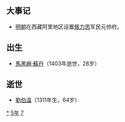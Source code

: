 {{yearTOC|1375|明'''[[洪武_(朱元璋)|洪武]]八年'''；北元'''[[宣光_(元昭宗)|宣光]]五年'''；越南'''[[隆慶_(陳睿宗)|隆慶]]三年'''；日本南朝'''[[文中|文中]]四年'''，'''[[天授_(長慶天皇)|天授]]元年'''，北朝'''[[應安|應安]]八年'''，'''[[永和_(後圓融天皇)|永和]]元年'''}}
== 大事记 ==
*[[明朝|明朝]]在西藏阿里地区设置[[俄力思|俄力思]]军民元帅府。

== 出生 ==
*[[馬黑麻·蘇丹|馬黑麻·蘇丹]]（1403年逝世，28岁）

== 逝世 ==
{{Wikisource year mention}}
*[[劉伯溫|劉伯溫]]（1311年生，64岁）

[[Category:1375年|*]]
[[Category:1370年代|5年]]
[[Category:14世纪各年|7]]
